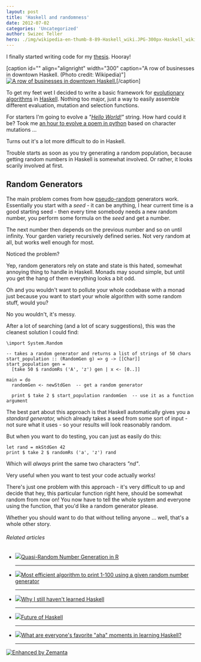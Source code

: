 ```yaml
---
layout: post
title: 'Haskell and randomness'
date: 2012-07-02
categories: 'Uncategorized'
author: Swizec Teller
hero: ./img/wikipedia-en-thumb-8-89-Haskell_wiki.JPG-300px-Haskell_wiki.jpg
---
```

I finally started writing code for my [thesis](http://swizec.github.com/Le-Thesis/). Hooray!



\[caption id="" align="alignright" width="300" caption="A row of businesses in downtown Haskell. (Photo credit: Wikipedia)"][![A row of businesses in downtown Haskell.](./img/wikipedia-en-thumb-8-89-Haskell_wiki.JPG-300px-Haskell_wiki.jpg "A row of businesses in downtown Haskell.")](http://en.wikipedia.org/wiki/File:Haskell_wiki.JPG)\[/caption]



To get my feet wet I decided to write a basic framework for [evolutionary algorithms](http://en.wikipedia.org/wiki/Evolutionary_algorithm "Evolutionary algorithm") in [Haskell](http://haskell.org "Haskell (programming language)"). Nothing too major, just a way to easily assemble different evaluation, mutation and selection functions.



For starters I'm going to evolve a _"[Hello World!](http://en.wikipedia.org/wiki/Hello_world_program "Hello world program")"_ string. How hard could it be? Took me [an hour to evolve a poem in python](http://swizec.com/blog/evolving-a-poem-with-an-hour-of-python-hacking/swizec/1505) based on character mutations ...



Turns out it's a lot more difficult to do in Haskell.



Trouble starts as soon as you try generating a random population, because getting random numbers in Haskell is somewhat involved. Or rather, it looks scarily involved at first.

## Random Generators

The main problem comes from how [pseudo-random](http://en.wikipedia.org/wiki/Pseudorandom_number_generator "Pseudorandom number generator") generators work. Essentially you start with a _seed_ - it can be anything, I hear current time is a good starting seed - then every time somebody needs a new random number, you perform some formula on the _seed_ and get a number.



The next number then depends on the previous number and so on until infinity. Your garden variety recursively defined series. Not very random at all, but works well enough for most.



Noticed the problem?



Yep, random generators rely on state and state is this hated, somewhat annoying thing to handle in Haskell. Monads may sound simple, but until you get the hang of them everything looks a bit odd.



Oh and you wouldn't want to pollute your whole codebase with a monad just because you want to start your whole algorithm with some random stuff, would you?



No you wouldn't, it's messy.



After a lot of searching (and a lot of scary suggestions), this was the cleanest solution I could find:



```
\import System.Random

-- takes a random generator and returns a list of strings of 50 chars
start_population :: (RandomGen g) => g -> [[Char]]
start_population gen =
  [take 50 $ randomRs ('A', 'z') gen | x <- [0..]]

main = do
  randomGen <- newStdGen  -- get a random generator

  print $ take 2 $ start_population randomGen  -- use it as a function argument
```



The best part about this approach is that Haskell automatically gives you a _standard generator,_ which already takes a seed from some sort of input - not sure what it uses - so your results will look reasonably random.



But when you want to do testing, you can just as easily do this:



```
let rand = mkStdGen 42
print $ take 2 $ randomRs ('a', 'z') rand
```



Which will _always_ print the same two characters _"nd"_.



Very useful when you want to test your code actually works!



There's just one problem with this approach - it's very difficult to up and decide that hey, this particular function right here, should be somewhat random from now on! You now have to tell the whole system and everyone using the function, that you'd like a random generator please.



Whether you should want to do that without telling anyone ... well, that's a whole other story.

###### Related articles

- [![](http://i.zemanta.com/noimg_05_80_80.jpg)](http://www.r-bloggers.com/quasi-random-number-generation-in-r/)[Quasi-Random Number Generation in R](http://www.r-bloggers.com/quasi-random-number-generation-in-r/)



  * * *



- [![](http://i.zemanta.com/noimg_10_80_80.jpg)](http://cs.stackexchange.com/questions/2576/most-efficient-algorithm-to-print-1-100-using-a-given-random-number-generator)[Most efficient algorithm to print 1-100 using a given random number generator](http://cs.stackexchange.com/questions/2576/most-efficient-algorithm-to-print-1-100-using-a-given-random-number-generator)



  * * *



- [![](http://i.zemanta.com/94978044_80_80.jpg)](http://swizec.com/blog/why-i-still-havent-learned-haskell/swizec/4663)[Why I still haven't learned Haskell](http://swizec.com/blog/why-i-still-havent-learned-haskell/swizec/4663)



  * * *



- [![](http://i.zemanta.com/noimg_16_80_80.jpg)](http://www.haskell.org/haskellwiki/index.php?title=Future_of_Haskell&diff=46219&oldid=prev)[Future of Haskell](http://www.haskell.org/haskellwiki/index.php?title=Future_of_Haskell&diff=46219&oldid=prev)



  * * *



- [![](http://i.zemanta.com/noimg_20_80_80.jpg)](http://www.reddit.com/r/haskell/comments/vi425/what_are_everyones_favorite_aha_moments_in/)[What are everyone's favorite "aha" moments in learning Haskell?](http://www.reddit.com/r/haskell/comments/vi425/what_are_everyones_favorite_aha_moments_in/)



  * * *



[![Enhanced by Zemanta](http://img.zemanta.com/zemified_e.png?x-id=59e72f89-c756-45f4-96c1-5afa691394af)](http://www.zemanta.com/?px "Enhanced by Zemanta")